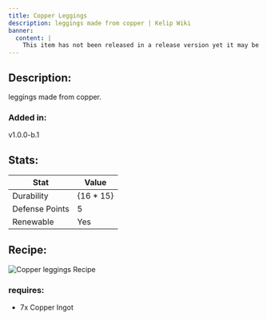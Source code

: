 ```yaml
---
title: Copper Leggings
description: leggings made from copper | Kelip Wiki
banner:
  content: |
    This item has not been released in a release version yet it may be removed before the next release.
---
```


## Description:
leggings made from copper.

### Added in: 
v1.0.0-b.1

## Stats:

| Stat | Value |
| --- | --- |
| Durability | {16 * 15} |
| Defense Points | 5 |
| Renewable | Yes |

## Recipe:
![Copper leggings Recipe](/assets/items/copper_leggings_recipe.png)

### requires:
- 7x Copper Ingot